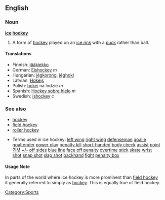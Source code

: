 ==English==
===Noun===
{{Wikipedia}}
'''[[ice]] [[hockey]]'''

#A form of [[hockey]] played on an [[ice rink]] with a [[puck]] rather than ball.

====Translations====
*Finnish: [[jääkiekko]]
*German: [[Eishockey]] ''m''
*Hungarian: [[jégkorong]], [[jéghoki]]
*Latvian: [[Hokejs]]
*Polish: [[hokej]] na lodzie ''m''
*Spanish: [[Hockey sobre hielo]] ''m''
*Swedish: [[ishockey]] ''c''

===See also===
*[[hockey]]
*[[field hockey]]
*[[roller hockey]]

*Terms used in ice hockey: [[left wing]] [[right wing]] [[defenseman]] [[goalie]] [[goaltender]] [[power play]] [[penalty kill]] [[short-handed]] [[body check]] [[assist]] [[point]] [[PIM]] [[+/-]] [[off sides]] [[blue line]] [[face off]] [[penalty]] [[overtime]] [[stick]] [[skate]] [[wrist shot]] [[snap shot]] [[slap shot]] [[backhand]] [[fight]] [[penalty box]]

====Usage Note====
In parts of the world where ice hockey is more prominent than [[field hockey]] it generally referred to simply as [[hockey]]. This is equally true of field hockey.

[[Category:Sports]]
